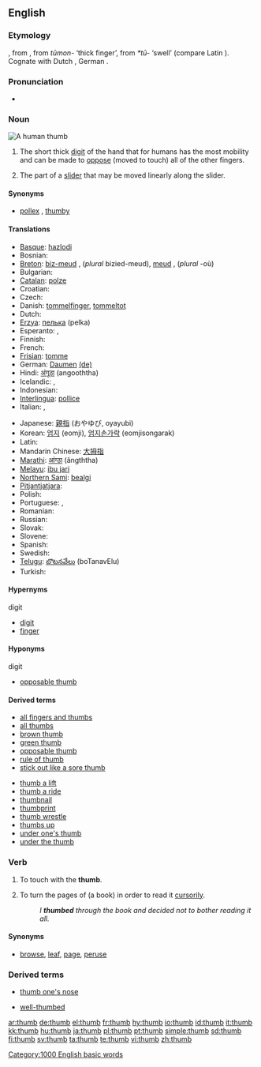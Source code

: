 ==English==

===Etymology===
{{OE.}} {{term|þuma|þūma|lang=ang}}, from {{Ger.}}, from {{IE.}} ''tūmon-'' ‘thick finger’, from ''*tū-'' ‘swell’ (compare Latin {{term|tumere|lang=la}}).  Cognate with Dutch {{term|duim|lang=nl}}, German {{term|Daumen|lang=de}}.

===Pronunciation===
*{{audio|en-us-thumb.ogg|Audio (US)}}
*:{{rhymes|ʌm}}

===Noun===
[[Image:Thumbup.jpg|thumb|A human '''thumb''']]
{{en-noun}}

# The short thick [[digit]] of the hand that for humans has the most mobility and can be made to [[oppose]] (moved to touch) all of the other fingers.
# {{computing}} The part of a [[slider]] that may be moved linearly along the slider.

====Synonyms====
* {{i-c|digit}} [[pollex]] {{i|technical}}, [[thumby]] {{i|colloquial}}

====Translations====
{{trans-top|digit}}
*[[Basque]]: [[hazlodi]]
*Bosnian: {{t-|bs|palac|m}}
*[[Breton]]: [[biz-meud]] {{m}}, (''plural'' bizied-meud), [[meud]] {{m}}, (''plural'' -où)
*Bulgarian: {{t+|bg|палец|m|sc=Cyrl}}
*[[Catalan]]: [[polze]] {{m}}
*Croatian: {{t+|hr|palac|m}}
*Czech: {{t-|cs|palec|m}}
*Danish: [[tommelfinger]], [[tommeltot]]
*Dutch: {{t+|nl|duim|m}}
*[[Erzya]]: [[пелька]] (pelka)
*Esperanto: {{t-|eo|polekso|xs=Esperanto}}, {{t-|eo|dikfingro|xs=Esperanto}}
*Finnish: {{t+|fi|peukalo}}
*French: {{t+|fr|pouce|m}}
*[[Frisian]]: [[tomme]]
*German: [[Daumen]] {{m}} [[:de:Daumen|(de)]]
*Hindi: [[अंगूठा]] (angooththa)
*Icelandic: {{t+|is|þumall|m}}, {{t-|is|þumalfingur|m}}
*Indonesian: {{t+|id|ibu jari|xs=Indonesian}}
*[[Interlingua]]: [[pollice]]
*Italian: {{t+|it|pollice|m}}, {{t-|it|dito grosso|m}}
{{trans-mid}}
*Japanese: [[親指]] (おやゆび, oyayubi)
*Korean: [[엄지]] (eomji), [[엄지손가락]] (eomjisongarak)
*Latin: {{t-|la|pollex|m}}
*Mandarin Chinese: [[大拇指]]
*[[Marathi]]: [[आंग्ठा]] (ãngththa)
*[[Melayu]]: [[ibu jari]]
*[[Northern Sami]]: [[bealgi]]
*[[Pitjantjatjara]]: {{unicode|[[maṟa mama]]}}
*Polish: {{t+|pl|kciuk|m}}
*Portuguese: {{t-|pt|dedo polegar|m}}, {{t+|pt|polegar|m}}
*Romanian: {{t-|ro|deget mare|n}}
*Russian: {{t+|ru|большой палец|m|tr=bol'šój pál'ec|sc=Cyrl}}
*Slovak: {{t-|sk|palec|m}}
*Slovene: {{t+|sl|palec|m}}
*Spanish: {{t+|es|pulgar|m}}
*Swedish: {{t+|sv|tumme}}
*[[Telugu]]: [[బొటనవేలు]] (boTanavElu)
*Turkish: {{t+|tr|başparmak|m}}
{{trans-bottom}}

{{trans-top|part of a slider}}
{{trans-mid}}
{{trans-bottom}}

====Hypernyms====
;digit
*[[digit]]
*[[finger]]

====Hyponyms====
;digit
*[[opposable thumb]]

====Derived terms====
{{rel-top|terms derived from the noun}}
*[[all fingers and thumbs]]
*[[all thumbs]]
*[[brown thumb]]
*[[green thumb]]
*[[opposable thumb]]
*[[rule of thumb]]
*[[stick out like a sore thumb]]
{{rel-mid}}
*[[thumb a lift]]
*[[thumb a ride]]
*[[thumbnail]]
*[[thumbprint]]
*[[thumb wrestle]]
*[[thumbs up]]
*[[under one's thumb]]
*[[under the thumb]]
{{rel-bottom}}

===Verb===
{{en-verb}}

# {{transitive}} To touch with the '''thumb'''.
# {{transitive}} To turn the pages of (a book) in order to read it [[cursorily]].
#: ''I '''thumbed''' through the book and decided not to bother reading it all.''

====Synonyms====
*{{i-c|to turn pages}} [[browse]], [[leaf]], [[page]], [[peruse]]

===Derived terms===
{{rel-top|terms derived from the verb}}
*[[thumb one's nose]]
{{rel-mid}}
*[[well-thumbed]]
{{rel-bottom}}

[[Category:1000 English basic words]]

[[ar:thumb]]
[[de:thumb]]
[[el:thumb]]
[[fr:thumb]]
[[hy:thumb]]
[[io:thumb]]
[[id:thumb]]
[[it:thumb]]
[[kk:thumb]]
[[hu:thumb]]
[[ja:thumb]]
[[pl:thumb]]
[[pt:thumb]]
[[simple:thumb]]
[[sd:thumb]]
[[fi:thumb]]
[[sv:thumb]]
[[ta:thumb]]
[[te:thumb]]
[[vi:thumb]]
[[zh:thumb]]